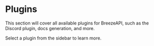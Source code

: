 # Plugins

This section will cover all available plugins for BreezeAPI, such as the Discord plugin, docs generation, and more.

Select a plugin from the sidebar to learn more. 